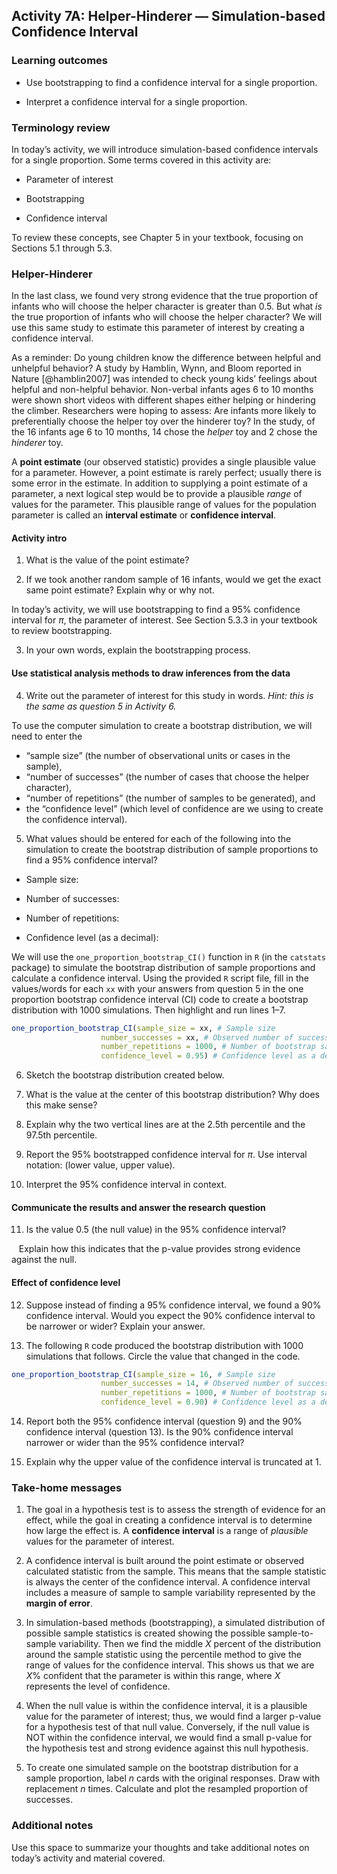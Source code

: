 ## Activity 7A:  Helper-Hinderer --- Simulation-based Confidence Interval

\setstretch{1}

### Learning outcomes

* Use bootstrapping to find a confidence interval for a single proportion.

* Interpret a confidence interval for a single proportion.

### Terminology review

In today's activity, we will introduce simulation-based confidence intervals for a single proportion. Some terms covered in this activity are:

* Parameter of interest

* Bootstrapping

* Confidence interval

To review these concepts, see Chapter 5 in your textbook, focusing on Sections 5.1 through 5.3.

### Helper-Hinderer

In the last class, we found very strong evidence that the true proportion of infants who will choose the helper character is greater than 0.5. But what *is* the true proportion of infants who will choose the helper character? We will use this same study to estimate this parameter of interest by creating a confidence interval. 

As a reminder: Do young children know the difference between helpful and unhelpful behavior? A study by Hamblin, Wynn, and Bloom reported in Nature [@hamblin2007] was intended to check young kids' feelings about helpful and non-helpful behavior. Non-verbal infants ages 6 to 10 months were shown short videos with different shapes either helping or hindering the climber. Researchers were hoping to assess: Are infants more likely to preferentially choose the helper toy over the hinderer toy? In the study, of the 16 infants age 6 to 10 months, 14 chose the *helper* toy and 2 chose the *hinderer* toy.

A **point estimate** (our observed statistic) provides a single plausible value for a parameter. However, a point estimate is rarely perfect; usually there is some error in the estimate. In addition to supplying a point estimate of a parameter, a next logical step would be to provide a plausible *range* of values for the parameter. This plausible range of values for the population parameter is called an **interval estimate** or **confidence interval**. 

#### Activity intro {-}

1.  What is the value of the point estimate?

\vspace{0.5in}

2.  If we took another random sample of 16 infants, would we get the exact same point estimate?  Explain why or why not.

\vspace{0.5in}

In today's activity, we will use bootstrapping to find a 95\% confidence interval for $\pi$, the parameter of interest.  See Section 5.3.3 in your textbook to review bootstrapping.

3.  In your own words, explain the bootstrapping process.
\vspace{0.5in}

#### Use statistical analysis methods to draw inferences from the data {-}

4.  Write out the parameter of interest for this study in words.  *Hint: this is the same as question 5 in Activity 6.*

\vspace{0.5in}

To use the computer simulation to create a bootstrap distribution, we will need to enter the 

* "sample size" (the number of observational units or cases in the sample),
* "number of successes" (the number of cases that choose the helper character), 
* "number of repetitions" (the number of samples to be generated), and 
* the "confidence level" (which level of confidence are we using to create the confidence interval).

5.  What values should be entered for each of the following into the simulation to create the bootstrap distribution of sample proportions to find a 95\% confidence interval?
\vspace{1mm}

* Sample size:

\vspace{.1in}
 
* Number of successes:
    
\vspace{.1in}
* Number of repetitions:
    
\vspace{.1in}
* Confidence level (as a decimal):
    
\vspace{.1in}

We will use the `one_proportion_bootstrap_CI()` function in `R` (in the `catstats` package) to simulate the bootstrap distribution of sample proportions and calculate a confidence interval. Using the provided `R` script file, fill in the values/words for each `xx` with your answers from question 5 in the one proportion bootstrap confidence interval (CI) code to create a bootstrap distribution with 1000 simulations. Then highlight and run lines 1--7.

```r
one_proportion_bootstrap_CI(sample_size = xx, # Sample size
                    number_successes = xx, # Observed number of successes
                    number_repetitions = 1000, # Number of bootstrap samples to use
                    confidence_level = 0.95) # Confidence level as a decimal
```
6.  Sketch the bootstrap distribution created below.

\vspace{1.8in}

7. What is the value at the center of this bootstrap distribution?  Why does this make sense?
\vspace{.8in}

8. Explain why the two vertical lines are at the 2.5th percentile and the 97.5th percentile.

\vspace{.7in}

9. Report the 95\% bootstrapped confidence interval for $\pi$.  Use interval notation: (lower value, upper value).

\vspace{0.2in}

10.  Interpret the 95\% confidence interval in context.

\vspace{.7in}

#### Communicate the results and answer the research question {-}

11.  Is the value 0.5 (the null value) in the 95\% confidence interval?  

\vspace{.2in}

|    Explain how this indicates that the p-value provides strong evidence against the null.

\newpage

#### Effect of confidence level {-}

12.  Suppose instead of finding a 95\% confidence interval, we found a 90\% confidence interval.  Would you expect the 90\% confidence interval to be narrower or wider?  Explain your answer.

\vspace{0.4in}

13.  The following `R` code produced the bootstrap distribution with 1000 simulations that follows.  Circle the value that changed in the code. 

```r
one_proportion_bootstrap_CI(sample_size = 16, # Sample size
                    number_successes = 14, # Observed number of successes
                    number_repetitions = 1000, # Number of bootstrap samples to use
                    confidence_level = 0.90) # Confidence level as a decimal
```


14.  Report both the 95\% confidence interval (question 9) and the 90\% confidence interval (question 13).  Is the 90\% confidence interval narrower or wider than the 95\% confidence interval?

\vspace{0.5in}

15.  Explain why the upper value of the confidence interval is truncated at 1.

\vspace{0.5in}
\newpage

### Take-home messages

1.	The goal in a hypothesis test is to assess the strength of evidence for an effect, while the goal in creating a confidence interval is to determine how large the effect is.  A **confidence interval** is a range of *plausible* values for the parameter of interest.  

2. A confidence interval is built around the point estimate or observed calculated statistic from the sample.  This means that the sample statistic is always the center of the confidence interval. A confidence interval includes a measure of sample to sample variability represented by the **margin of error**.   

3. In simulation-based methods (bootstrapping), a simulated distribution of possible sample statistics is created showing the possible sample-to-sample variability.  Then we find the middle $X$ percent of the distribution around the sample statistic using the percentile method to give the range of values for the confidence interval.  This shows us that we are $X$% confident that the parameter is within this range, where $X$ represents the level of confidence.

4.  When the null value is within the confidence interval, it is a plausible value for the parameter of interest; thus, we would find a larger p-value for a hypothesis test of that null value.  Conversely, if the null value is NOT within the confidence interval, we would find a small p-value for the hypothesis test and strong evidence against this null hypothesis. 

6. To create one simulated sample on the bootstrap distribution for a sample proportion, label $n$ cards with the original responses.  Draw with replacement $n$ times.  Calculate and plot the resampled proportion of successes.

### Additional notes

Use this space to summarize your thoughts and take additional notes on today's activity and material covered.

\newpage
